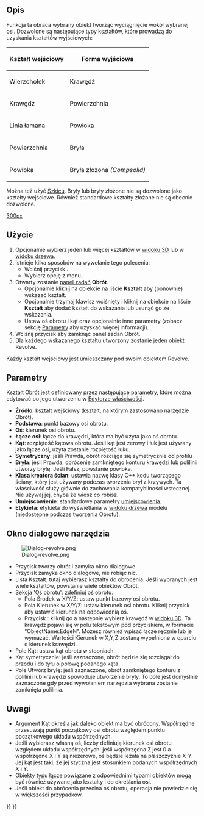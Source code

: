 <languages/>

{{Docnav/pl
|[[Part_Extrude/pl|Wyciągnięcie]]
|[[Part_Mirror/pl|Odbicie lustrzane]]
|[[Part_Workbench/pl|środowisko pracy Część]]
|IconL=Part_Extrude.svg
|IconR=Part_Mirror.svg
|IconC=Workbench_Part.svg
}}

{{GuiCommand/pl
|Name=Part Revolve
|Name/pl=Część: Obrót
|MenuLocation=Część → Obrót ...
|Workbenches=[[Part_Workbench/pl|Część]]
}}

<span id="Description"></span>
==Opis==

Funkcja ta obraca wybrany obiekt tworząc wyciągnięcie wokół wybranej osi. Dozwolone są następujące typy kształtów, które prowadzą do uzyskania kształtów wyjściowych:

{| class="wikitable"
|-
!Kształt wejściowy
!Forma wyjściowa
|-
|Wierzchołek 
|Krawędź
|-
|Krawędź 
|Powierzchnia
|-
|Linia łamana 
|Powłoka
|-
|Powierzchnia
|Bryła
|-
|Powłoka 
|Bryła złozona ''(Compsolid)''
|}

Można też użyć [[Sketcher_Workbench/pl|Szkicu]]. Bryły lub bryły złożone nie są dozwolone jako kształty wejściowe. Również standardowe kształty złożone nie są obecnie dozwolone.

[[image:Part_Revolve_example.png|300px]]
{{Caption|Przykład obrotu}}

<span id="Usage"></span>
==Użycie==

# Opcjonalnie wybierz jeden lub więcej kształtów w [[3D_view/pl|widoku 3D]] lub w [[Tree_view/pl|widoku drzewa]].
# Istnieje kilka sposobów na wywołanie tego polecenia:
#* Wciśnij przycisk {{Button|[[Image:Part_Revolve.svg|16px]] [[Part_Revolve/pl|Obrót...]]}}.
#* Wybierz opcję {{MenuCommand|Część → [[Image:Part_Revolve.svg|16px]] Obrót...}} z menu.
# Otwarty zostanie [[Task_panel/pl|panel zadań]] '''Obrót'''.
#* Opcjonalnie kliknij na obiekcie na liście '''Kształt''' aby (ponownie) wskazać kształt.
#* Opcjonalnie trzymaj klawisz {{KEY|Shift}} wciśnięty i kliknij na obiekcie na liście '''Kształt''' aby dodać kształt do wskazania lub usunąć go ze wskazania.
#* Ustaw oś obrotu i kąt oraz opcjonalnie inne parametry (zobacz sekcję [[#Parametry|Parametry]] aby uzyskać więcej informacji).
# Wciśnij przycisk {{Button|OK}} aby zamknąć panel zadań Obrót.
# Dla każdego wskazanego kształtu utworzony zostanie jeden obiekt Revolve.

Każdy kształt wejściowy jest umieszczany pod swoim obiektem Revolve.

<span id="Parameters"></span>
==Parametry==

Kształt Obrót jest definiowany przez następujące parametry, które można edytować po jego utworzeniu w [[Property_editor/pl|Edytorze właściwości]].  
* '''Źródło''': kształt wejściowy (kształt, na którym zastosowano narzędzie Obrót).
* '''Podstawa''': punkt bazowy osi obrotu.
* '''Oś''': kierunek osi obrotu.
* '''Łącze osi''': łącze do krawędzi, która ma być użyta jako oś obrotu.
* '''Kąt''': rozpiętość kątowa obrotu. Jeśli kąt jest zerowy i łuk jest używany jako łącze osi, użyta zostanie rozpiętość łuku.
* '''Symetryczny''': jeśli Prawda, obrót rozciąga się symetrycznie od profilu
* '''Bryła''': jeśli Prawda, obrócenie zamkniętego konturu krawędzi lub polilinii utworzy bryłę. Jeśli Fałsz, powstanie powłoka.
* '''Klasa kreatora ścian''': ustawia nazwę klasy C++ kodu tworzącego ściany, który jest używany podczas tworzenia brył z krzywych. Ta właściwość służy głównie do zachowania kompatybilności wstecznej. Nie używaj jej, chyba że wiesz co robisz.
* '''Umiejscowienie''': standardowe parametry [[Placement/pl|umiejscowienia]].
* '''Etykieta''': etykieta do wyświetlania w [[Tree_view/pl|widoku drzewa]] modelu (niedostępne podczas tworzenia Obrotu).

<span id="Task_dialog"></span>
== Okno dialogowe narzędzia == 

[[Image:Dialog-revolve.png|thumb|right]]
* Przycisk {{Button|OK}} tworzy obrót i zamyka okno dialogowe.
* Przycisk {{Button|Anuluj}} zamyka okno dialogowe, nie robiąc nic.
* Lista Kształt: tutaj wybierasz kształty do obrócenia. Jeśli wybranych jest wiele kształtów, powstanie wiele obiektów Obrót.
* Sekcja 'Oś obrotu': zdefiniuj oś obrotu.
** Pola Środek w X/Y/Z: ustaw punkt bazowy osi obrotu.
** Pola Kierunek w X/Y/Z: ustaw kierunek osi obrotu. Kliknij przycisk aby ustawić kierunek na odpowiednią oś.
** Przycisk {{Button|Wybierz odniesienie}}: kliknij go a następnie wybierz krawędź w [[3D_view/pl|widoku 3D]]. Ta krawędź pojawi się w polu tekstowym pod przyciskiem, w formacie "ObjectName:EdgeN". Możesz również wpisać łącze ręcznie lub je wymazać. Wartości Kierunek w X,Y,Z zostaną wypełnione w oparciu o kierunek krawędzi.
* Pole Kąt: ustaw kąt obrotu w stopniach.
* Kąt symetrycznie: jeśli zaznaczone, obrót będzie się rozciągał do przodu i do tyłu o połowę podanego kąta.
* Pole Utwórz bryłę: jeśli zaznaczone, obrót zamkniętego konturu z polilinii lub krawędzi spowoduje utworzenie bryły. To pole jest domyślnie zaznaczone gdy przed wywołaniem narzędzia wybrana zostanie zamknięta polilinia.

<span id="Notes"></span>
==Uwagi==

* Argument Kąt określa jak daleko obiekt ma być obrócony. Współrzędne przesuwają punkt początkowy osi obrotu względem punktu początkowego układu współrzędnych.
* Jeśli wybierasz własną oś, liczby definiują kierunek osi obrotu względem układu współrzędnych: jeśli współrzędna Z jest 0 a współrzędne X i Y są niezerowe, oś będzie leżała na płaszczyźnie X-Y. Jej kąt jest taki, że jej styczna jest stosunkiem podanych współrzędnych X i Y.
* Obiekty typu [[App_Link/pl|łącze]] powiązane z odpowiednimi typami obiektów mogą być również używane jako kształty i do określania osi. {{Version/pl|0.20}}
* Jeśli obiekt do obrócenia przecina oś obrotu, operacja nie powiedzie się w większości przypadków.


{{Docnav/pl
|[[Part_Extrude/pl|Wyciągnięcie]]
|[[Part_Mirror/pl|Odbicie lustrzane]]
|[[Part_Workbench/pl|środowisko pracy Część]]
|IconL=Part_Extrude.svg
|IconR=Part_Mirror.svg
|IconC=Workbench_Part.svg
}}

{{Part Tools navi{{#translation:}}}}
{{Userdocnavi{{#translation:}}}}